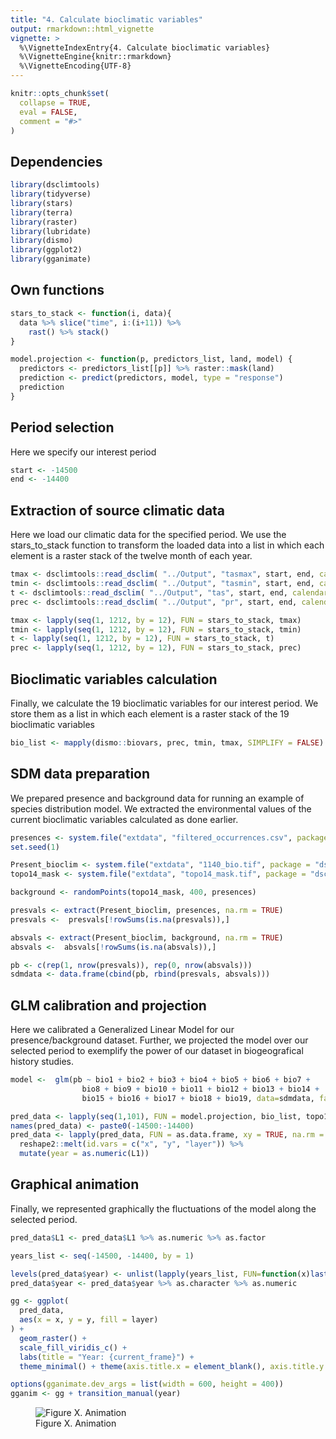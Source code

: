 ```yaml
---
title: "4. Calculate bioclimatic variables"
output: rmarkdown::html_vignette
vignette: >
  %\VignetteIndexEntry{4. Calculate bioclimatic variables}
  %\VignetteEngine{knitr::rmarkdown}
  %\VignetteEncoding{UTF-8}
---
```


```r
knitr::opts_chunk$set(
  collapse = TRUE,
  eval = FALSE,
  comment = "#>"
)
```

## Dependencies

```r
library(dsclimtools)
library(tidyverse)
library(stars)
library(terra)
library(raster)
library(lubridate)
library(dismo)
library(ggplot2)
library(gganimate)
```

## Own functions

```r
stars_to_stack <- function(i, data){
  data %>% slice("time", i:(i+11)) %>% 
    rast() %>% stack()
}

model.projection <- function(p, predictors_list, land, model) {
  predictors <- predictors_list[[p]] %>% raster::mask(land)
  prediction <- predict(predictors, model, type = "response")
  prediction
}

```

## Period selection

Here we specify our interest period

```r
start <- -14500
end <- -14400
```

## Extraction of source climatic data

Here we load our climatic data for the specified period. We use the stars_to_stack function to transform the loaded data into a list in which each element is a raster stack of the twelve month of each year.

```r
tmax <- dsclimtools::read_dsclim( "../Output", "tasmax", start, end, calendar_dates = TRUE, proxy = FALSE)
tmin <- dsclimtools::read_dsclim( "../Output", "tasmin", start, end, calendar_dates = TRUE, proxy = FALSE) 
t <- dsclimtools::read_dsclim( "../Output", "tas", start, end, calendar_dates = TRUE, proxy = FALSE) 
prec <- dsclimtools::read_dsclim( "../Output", "pr", start, end, calendar_dates = TRUE, proxy = FALSE)

tmax <- lapply(seq(1, 1212, by = 12), FUN = stars_to_stack, tmax)
tmin <- lapply(seq(1, 1212, by = 12), FUN = stars_to_stack, tmin)
t <- lapply(seq(1, 1212, by = 12), FUN = stars_to_stack, t)
prec <- lapply(seq(1, 1212, by = 12), FUN = stars_to_stack, prec)

```

## Bioclimatic variables calculation

Finally, we calculate the 19 bioclimatic variables for our interest period. We store them as a list in which each element is a raster stack of the 19 bioclimatic variables 

```r
bio_list <- mapply(dismo::biovars, prec, tmin, tmax, SIMPLIFY = FALSE)
```

## SDM data preparation

We prepared presence and background data for running an example of species distribution model. We extracted the environmental values of the current bioclimatic variables calculated as done earlier.  

```r
presences <- system.file("extdata", "filtered_occurrences.csv", package = "dsclimtools") %>% read.csv() %>% select(-c(1:2))
set.seed(1)

Present_bioclim <- system.file("extdata", "1140_bio.tif", package = "dsclimtools") %>% stack()
topo14_mask <- system.file("extdata", "topo14_mask.tif", package = "dsclimtools") %>% raster()

background <- randomPoints(topo14_mask, 400, presences)

presvals <- extract(Present_bioclim, presences, na.rm = TRUE)
presvals <-  presvals[!rowSums(is.na(presvals)),]

absvals <- extract(Present_bioclim, background, na.rm = TRUE)
absvals <-  absvals[!rowSums(is.na(absvals)),]

pb <- c(rep(1, nrow(presvals)), rep(0, nrow(absvals)))
sdmdata <- data.frame(cbind(pb, rbind(presvals, absvals)))
```

## GLM calibration and projection

Here we calibrated a Generalized Linear Model for our presence/background dataset. Further, we projected the model over our selected period to exemplify the power of our dataset in biogeografical history studies. 

```r
model <-  glm(pb ~ bio1 + bio2 + bio3 + bio4 + bio5 + bio6 + bio7 + 
                bio8 + bio9 + bio10 + bio11 + bio12 + bio13 + bio14 +
                bio15 + bio16 + bio17 + bio18 + bio19, data=sdmdata, family = "binomial")

pred_data <- lapply(seq(1,101), FUN = model.projection, bio_list, topo14_mask, model)
names(pred_data) <- paste0(-14500:-14400)
pred_data <- lapply(pred_data, FUN = as.data.frame, xy = TRUE, na.rm = TRUE) %>% 
  reshape2::melt(id.vars = c("x", "y", "layer")) %>% 
  mutate(year = as.numeric(L1)) 
```

## Graphical animation

Finally, we represented graphically the fluctuations of the model along the selected period.

```r
pred_data$L1 <- pred_data$L1 %>% as.numeric %>% as.factor

years_list <- seq(-14500, -14400, by = 1)

levels(pred_data$year) <- unlist(lapply(years_list, FUN=function(x)last(x)))
pred_data$year <- pred_data$year %>% as.character %>% as.numeric

gg <- ggplot(
  pred_data, 
  aes(x = x, y = y, fill = layer)
) +
  geom_raster() +
  scale_fill_viridis_c() +
  labs(title = "Year: {current_frame}") +
  theme_minimal() + theme(axis.title.x = element_blank(), axis.title.y = element_blank())

options(gganimate.dev_args = list(width = 600, height = 400))
gganim <- gg + transition_manual(year)
```

![Figure X. Animation](figures/a4/glm_timeseries.gif)
